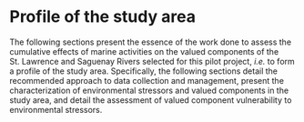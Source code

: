 # Profile of the study area {#portrait}

The following sections present the essence of the work done to assess the cumulative effects of marine activities on the valued components of the St. Lawrence and Saguenay Rivers selected for this pilot project, *i.e.* to form a profile of the study area. Specifically, the following sections detail the recommended approach to data collection and management, present the characterization of environmental stressors and valued components in the study area, and detail the assessment of valued component vulnerability to environmental stressors.